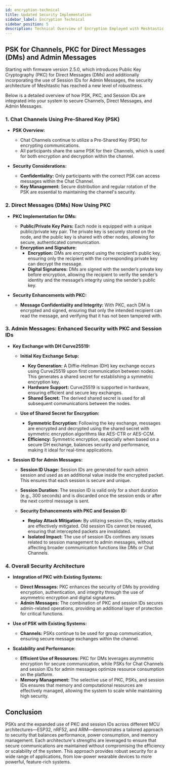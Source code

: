 ```yaml
---
id: encryption-technical
title: Updated Security Implementation
sidebar_label: Encryption Technical
sidebar_position: 5
description: Technical Overview of Encryption Employed with Meshtastic from Firmware 2.5.0 Onwards
---
```


## PSK for Channels, PKC for Direct Messages (DMs) and Admin Messages

Starting with firmware version 2.5.0, which introduces Public Key Cryptography (PKC) for Direct Messages (DMs) and additionally incorporating the use of Session IDs for Admin Messages, the security architecture of Meshtastic has reached a new level of robustness.

Below is a detailed overview of how PSK, PKC, and Session IDs are integrated into your system to secure Channels, Direct Messages, and Admin Messages.

### 1. Chat Channels Using Pre-Shared Key (PSK)

- **PSK Overview:**

  - Chat Channels continue to utilize a Pre-Shared Key (PSK) for encrypting communications.
  - All participants share the same PSK for their Channels, which is used for both encryption and decryption within the channel.

- **Security Considerations:**
  - **Confidentiality:** Only participants with the correct PSK can access messages within the Chat Channel.
  - **Key Management:** Secure distribution and regular rotation of the PSK are essential to maintaining the channel's security.

### 2. Direct Messages (DMs) Now Using PKC

- **PKC Implementation for DMs:**

  - **Public/Private Key Pairs:** Each node is equipped with a unique public/private key pair. The private key is securely stored on the node, and the public key is shared with other nodes, allowing for secure, authenticated communication.
  - **Encryption and Signature:**
    - **Encryption:** DMs are encrypted using the recipient’s public key, ensuring only the recipient with the corresponding private key can decrypt the message.
    - **Digital Signatures:** DMs are signed with the sender’s private key before encryption, allowing the recipient to verify the sender’s identity and the message’s integrity using the sender’s public key.

- **Security Enhancements with PKC:**
  - **Message Confidentiality and Integrity:** With PKC, each DM is encrypted and signed, ensuring that only the intended recipient can read the message, and verifying that it has not been tampered with.

### 3. Admin Messages: Enhanced Security with PKC and Session IDs

- **Key Exchange with DH Curve25519:**

  - **Initial Key Exchange Setup:**

    - **Key Generation:** A Diffie-Hellman (DH) key exchange occurs using Curve25519 upon first communication between nodes. This generates a shared secret for establishing a symmetric encryption key.
    - **Hardware Support:** Curve25519 is supported in hardware, ensuring efficient and secure key exchanges.
    - **Shared Secret:** The derived shared secret is used for all subsequent communications between the nodes.

  - **Use of Shared Secret for Encryption:**
    - **Symmetric Encryption:** Following the key exchange, messages are encrypted and decrypted using the shared secret with symmetric encryption algorithms like AES-CTR or AES-CCM.
    - **Efficiency:** Symmetric encryption, especially when based on a secure DH exchange, balances security and performance, making it ideal for real-time applications.

- **Session ID for Admin Messages:**

  - **Session ID Usage:** Session IDs are generated for each admin session and used as an additional value inside the encrypted packet. This ensures that each session is secure and unique.
  - **Session Duration:** The session ID is valid only for a short duration (e.g., 300 seconds) and is discarded once the session ends or after the next control message is sent.

  - **Security Enhancements with PKC and Session ID:**
    - **Replay Attack Mitigation:** By utilizing session IDs, replay attacks are effectively mitigated. Old session IDs cannot be reused, ensuring that intercepted packets are invalidated.
    - **Isolated Impact:** The use of session IDs confines any issues related to session management to admin messages, without affecting broader communication functions like DMs or Chat Channels.

### 4. Overall Security Architecture

- **Integration of PKC with Existing Systems:**

  - **Direct Messages:** PKC enhances the security of DMs by providing encryption, authentication, and integrity through the use of asymmetric encryption and digital signatures.
  - **Admin Messages:** The combination of PKC and session IDs secures admin-related operations, providing an additional layer of protection for critical functions.

- **Use of PSK with Existing Systems:**

  - **Channels:** PSKs continue to be used for group communication, ensuring secure message exchanges within the channel.

- **Scalability and Performance:**
  - **Efficient Use of Resources:** PKC for DMs leverages asymmetric encryption for secure communication, while PSKs for Chat Channels and session IDs for admin messages optimize resource consumption on the platform.
  - **Memory Management:** The selective use of PKC, PSKs, and session IDs ensures that memory and computational resources are effectively managed, allowing the system to scale while maintaining high security.

## Conclusion

PSKs and the expanded use of PKC and session IDs across different MCU architectures—ESP32, nRF52, and ARM—demonstrates a tailored approach to security that balances performance, power consumption, and memory management. Each architecture's strengths are leveraged to ensure that secure communications are maintained without compromising the efficiency or scalability of the system. This approach provides robust security for a wide range of applications, from low-power wearable devices to more powerful, feature-rich systems.

